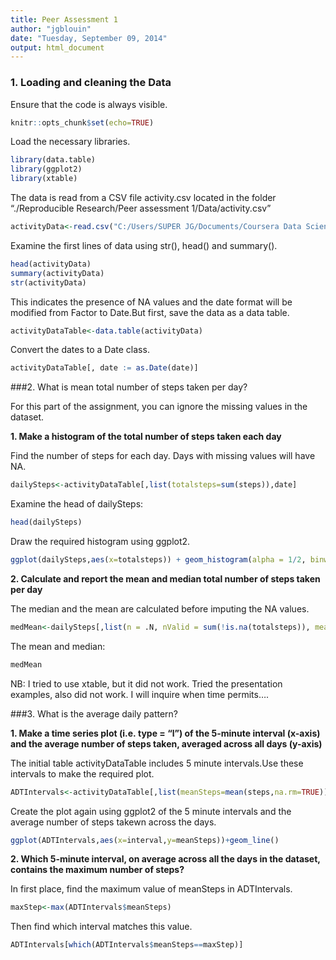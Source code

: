 ```yaml
---
title: Peer Assessment 1
author: "jgblouin"
date: "Tuesday, September 09, 2014"
output: html_document
---
```

### 1. Loading and cleaning the Data

Ensure that the code is always visible.
```r
knitr::opts_chunk$set(echo=TRUE)
```

Load the necessary libraries.
```r
library(data.table)
library(ggplot2)
library(xtable)
```
The data is read from a CSV file activity.csv located in the folder "./Reproducible Research/Peer assessment 1/Data/activity.csv"

```r
activityData<-read.csv("C:/Users/SUPER JG/Documents/Coursera Data Science/ReproducibleResearch/Peer assessment 1/Data/activity.csv")
```
Examine the first lines of data using str(), head() and summary().
```r
head(activityData)
summary(activityData)
str(activityData)
```

This indicates the presence of NA values and the date format will be modified from Factor to Date.But first, save the data as a data table.
```r
activityDataTable<-data.table(activityData)
```
Convert the dates to a Date class.
```r
activityDataTable[, date := as.Date(date)]
```
###2. What is mean total number of steps taken per day?

For this part of the assignment, you can ignore the missing values in the dataset.

**1. Make a histogram of the total number of steps taken each day**

Find the number of steps for each day. Days with missing values will have NA.
```r
dailySteps<-activityDataTable[,list(totalsteps=sum(steps)),date]
```
Examine the head of dailySteps:
```r
head(dailySteps)
```
Draw the required histogram using ggplot2.
```r
ggplot(dailySteps,aes(x=totalsteps)) + geom_histogram(alpha = 1/2, binwidth = 1000)
```

**2. Calculate and report the mean and median total number of steps taken per day**

The median and the mean are calculated before imputing the NA values.
```r
medMean<-dailySteps[,list(n = .N, nValid = sum(!is.na(totalsteps)), mean = mean(totalsteps,na.rm = TRUE), median = median(totalsteps, na.rm = TRUE))]
```
The mean and median:
```r
medMean
```
NB: I tried to use xtable, but it did not work. Tried the presentation examples, also did not work. I will inquire when time permits....

###3. What is the average daily pattern?

**1. Make a time series plot (i.e. type = "l") of the 5-minute interval (x-axis) and the average number of steps taken, averaged across all days (y-axis)**

The initial table activityDataTable includes 5 minute intervals.Use these intervals to make the required plot.
```r
ADTIntervals<-activityDataTable[,list(meanSteps=mean(steps,na.rm=TRUE)),interval]
```
Create the plot again using ggplot2 of the 5 minute intervals and the average number of steps takewn across the days.
```r
ggplot(ADTIntervals,aes(x=interval,y=meanSteps))+geom_line()
```

**2. Which 5-minute interval, on average across all the days in the dataset, contains the maximum number of steps?**

In first place, find the maximum value of meanSteps in ADTIntervals.
```r
maxStep<-max(ADTIntervals$meanSteps)
```
Then find which interval matches this value.
```r
ADTIntervals[which(ADTIntervals$meanSteps==maxStep)]
```

